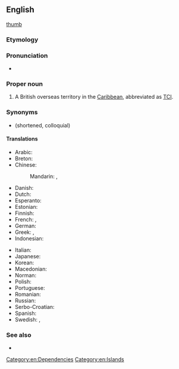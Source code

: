 ==English==
{{wikipedia}}
[[image:Turks caicos islands sm04.png|thumb]]

===Etymology===
{{rfe|en}}

===Pronunciation===
* {{IPA|/ˈtɜː(ɹ)ks ən ˈkeɪkəs ˌaɪləndz/|lang=en}}

===Proper noun===
{{en-proper noun|head=[[Turks]] [[and]] [[Caicos]] [[island|Islands]]}}

# A British overseas territory in the [[Caribbean]], abbreviated as [[TCI]].

===Synonyms===
* {{l|en|Turks and Caicos}} (shortened, colloquial)

====Translations====
{{trans-top|a British overseas territory in the Caribbean}}
* Arabic: {{t|ar|جُزُر تَرْكْس وَكَايْكُوس|f-p|tr=juzur tarks wa-kaykus}}
* Breton: {{t|br|Inizi Turks ha Caicos}}
* Chinese:
*: Mandarin: {{t+|cmn|特克斯和凱科斯群島|sc=Hani}}, {{t+|cmn|特克斯和凯科斯群岛|tr=Tèkèsī hé Kǎikēsī qúndǎo|sc=Hani}}
* Danish: {{t|da|Turks- og Caicosøerne}}
* Dutch: {{t+|nl|Turks- en Caicoseilanden}}
* Esperanto: {{t|eo|Turkoj kaj Kajkoj}}
* Estonian: {{t|et|Turksi ja Caicose saared}}
* Finnish: {{t+|fi|Turks- ja Caicossaaret}}
* French: {{t+|fr|îles Turques-et-Caïques|f-p}}, {{t+|fr|îles Turks-et-Caïcos|f-p}}
* German: {{t|de|Turks- und Caicosinseln|f-p}}
* Greek: {{t|el|Νήσοι Τερκς και Κάικος}}, {{t|el|Νήσοι Τερκς και Κέικος}}
* Indonesian: {{t|id|Kepulauan Turks dan Caicos}}
{{trans-mid}}
* Italian: {{t|it|Isole Turks e Caicos}}
* Japanese: {{t|ja|タークス・カイコス諸島|tr=Tākusu-Kaikosu-shotō|sc=Jpan}}
* Korean: {{t|ko|터크스 케이커스 제도|tr=Teokeuseu Keikeoseu jedo|sc=Kore}}
* Macedonian: {{t|mk|Туркс и Кајкос|tr=Túrks i Kájkos}}
* Norman: {{t|nrf|Îles Turks et Caicos|f-p}}
* Polish: {{t+|pl|Turks i Caicos}}
* Portuguese: {{t|pt|ilhas Turcas e Caicos|f}}
* Romanian: {{t|ro|Turks și Caicos}}
* Russian: {{t|ru|острова́ Тёркс и Ка́йкос|m-p|tr=ostrová Tjorks i Kájkos}}
* Serbo-Croatian: {{t|sh|Otoci Turks i Caicos}}
* Spanish: {{t|es|islas Turcas y Caicos|f}}
* Swedish: {{t|sv|Turks- och Caicosöarna}}, {{t|sv|Turks and Caicos Islands}}
{{trans-bottom}}

===See also===
* {{l|en|Appendix:Countries of the world}}

[[Category:en:Dependencies]]
[[Category:en:Islands]]